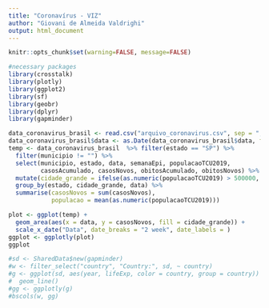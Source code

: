```yaml
---
title: "Coronavírus - VIZ"
author: "Giovani de Almeida Valdrighi"
output: html_document
---
```


```r
knitr::opts_chunk$set(warning=FALSE, message=FALSE)
```


```r
#necessary packages
library(crosstalk)
library(plotly)
library(ggplot2)
library(sf)
library(geobr)
library(dplyr)
library(gapminder)
```

```r

data_coronavirus_brasil <- read.csv("arquivo_coronavirus.csv", sep = ";") 
data_coronavirus_brasil$data <- as.Date(data_coronavirus_brasil$data, format = "%d/%m/%Y")
temp <- data_coronavirus_brasil  %>% filter(estado == "SP") %>%
  filter(municipio != "") %>%
  select(municipio, estado, data, semanaEpi, populacaoTCU2019, 
         casosAcumulado, casosNovos, obitosAcumulado, obitosNovos) %>%
  mutate(cidade_grande = ifelse(as.numeric(populacaoTCU2019) > 500000, "1", "0")) %>%
  group_by(estado, cidade_grande, data) %>%
  summarise(casosNovos = sum(casosNovos),
            populacao = mean(as.numeric(populacaoTCU2019)))

plot <- ggplot(temp) +
  geom_area(aes(x = data, y = casosNovos, fill = cidade_grande)) +
  scale_x_date("Data", date_breaks = "2 week", date_labels = )
ggplot <- ggplotly(plot)
ggplot

#sd <- SharedData$new(gapminder)
#w <- filter_select("country", "Country:", sd, ~ country)
#g <- ggplot(sd, aes(year, lifeExp, color = country, group = country)) +
#  geom_line()
#gg <- ggplotly(g)
#bscols(w, gg)
```

